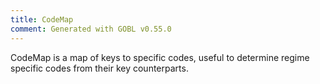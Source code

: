 ```yaml
---
title: CodeMap
comment: Generated with GOBL v0.55.0
---
```


CodeMap is a map of keys to specific codes, useful to determine regime specific codes from their key counterparts.

